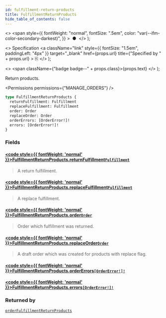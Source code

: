 ```yaml
---
id: fulfillment-return-products
title: FulfillmentReturnProducts
hide_table_of_contents: false
---
```


  <>
    <span
      style={{
        fontWeight: "normal",
        fontSize: ".5em",
        color: "var(--ifm-color-secondary-darkest)",
      }}
    >
      &nbsp;●&nbsp;
    </span>
  </>
);

  <>
    Specification
    <a
      className="link"
      style={{ fontSize: "1.5em", paddingLeft: "4px" }}
      target="\_blank"
      href={props.url}
      title={"Specified by " + props.url}
    >
      ⎘
    </a>
  </>
);

  <>
    <span className={"badge badge--" + props.class}>{props.text}</span>
  </>
);

Return products.

<Permissions permissions={"MANAGE_ORDERS"} />

```graphql
type FulfillmentReturnProducts {
  returnFulfillment: Fulfillment
  replaceFulfillment: Fulfillment
  order: Order
  replaceOrder: Order
  orderErrors: [OrderError!]!
  errors: [OrderError!]!
}
```

### Fields

#### [<code style={{ fontWeight: 'normal' }}>FulfillmentReturnProducts.<b>returnFulfillment</b></code>](#)<Bullet />[`Fulfillment`](../../../api-reference/orders/objects/fulfillment) <Badge class="secondary" text="object"/> <Badge class="secondary" text="orders"/>

> A return fulfillment.

#### [<code style={{ fontWeight: 'normal' }}>FulfillmentReturnProducts.<b>replaceFulfillment</b></code>](#)<Bullet />[`Fulfillment`](../../../api-reference/orders/objects/fulfillment) <Badge class="secondary" text="object"/> <Badge class="secondary" text="orders"/>

> A replace fulfillment.

#### [<code style={{ fontWeight: 'normal' }}>FulfillmentReturnProducts.<b>order</b></code>](#)<Bullet />[`Order`](../../../api-reference/orders/objects/order) <Badge class="secondary" text="object"/> <Badge class="secondary" text="orders"/>

> Order which fulfillment was returned.

#### [<code style={{ fontWeight: 'normal' }}>FulfillmentReturnProducts.<b>replaceOrder</b></code>](#)<Bullet />[`Order`](../../../api-reference/orders/objects/order) <Badge class="secondary" text="object"/> <Badge class="secondary" text="orders"/>

> A draft order which was created for products with replace flag.

#### [<code style={{ fontWeight: 'normal' }}>FulfillmentReturnProducts.<b>orderErrors</b></code>](#)<Bullet />[`[OrderError!]!`](../../../api-reference/orders/objects/order-error) <Badge class="secondary" text="non-null"/> <Badge class="secondary" text="object"/> <Badge class="secondary" text="orders"/>

>

#### [<code style={{ fontWeight: 'normal' }}>FulfillmentReturnProducts.<b>errors</b></code>](#)<Bullet />[`[OrderError!]!`](../../../api-reference/orders/objects/order-error) <Badge class="secondary" text="non-null"/> <Badge class="secondary" text="object"/> <Badge class="secondary" text="orders"/>

>

### Returned by

[`orderFulfillmentReturnProducts`](../../../api-reference/orders/mutations/order-fulfillment-return-products) <Badge class="secondary" text="mutation"/>


